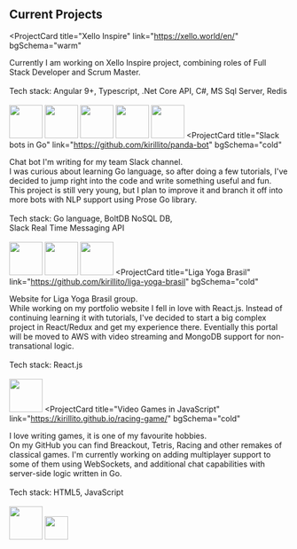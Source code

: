 ## Current Projects

<ProjectCard
  title="Xello Inspire"
  link="https://xello.world/en/"
  bgSchema="warm"
>
  Currently I am working on Xello Inspire project, combining roles of Full Stack Developer and Scrum Master.<br /><br />
  Tech stack: Angular 9+, Typescript, .Net Core API, C#, MS Sql Server, Redis<br /><br />
  <img src="images/angular.svg" width="60px" />
  <img src="images/net-core.svg" width="60px" />
  <img src="images/c-sharp.png" width="60px" />
  <img src="images/sql-server.svg" width="60px" />
  <img src="images/redis.svg" width="60px" />
</ProjectCard>
<ProjectCard
  title="Slack bots in Go"
  link="https://github.com/kirillito/panda-bot"
  bgSchema="cold"
>
  Chat bot I'm writing for my team Slack channel.<br />
  I was curious about learning Go language, so after doing a few tutorials, I've decided to jump right into the code and write something useful and fun. 
  This project is still very young, but I plan to improve it and branch it off into more bots with NLP support using Prose Go library.<br /><br />
  Tech stack: Go language, BoltDB NoSQL DB, <br/>Slack Real Time Messaging API<br /><br />
  <img src="images/golang.svg" width="60px" />
  <img src="images/boltdb.png" width="60px" />
  <img src="images/slack.svg" width="60px" />
</ProjectCard>
<ProjectCard
  title="Liga Yoga Brasil"
  link="https://github.com/kirillito/liga-yoga-brasil"
  bgSchema="cold"
>
  Website for Liga Yoga Brasil group.<br />
  While working on my portfolio website I fell in love with React.js. Instead of continuing learning it with tutorials, I've decided to start a big complex project in React/Redux and get my experience there. Eventially this portal will be moved to AWS with video streaming and MongoDB support for non-transational logic.<br /><br />
  Tech stack: React.js<br /><br />
  <img src="images/react.svg" width="60px" />
</ProjectCard>
<ProjectCard
  title="Video Games in JavaScript"
  link="https://kirillito.github.io/racing-game/"
  bgSchema="cold"
>
  I love writing games, it is one of my favourite hobbies.<br />
  On my GitHub you can find Breackout, Tetris, Racing and other remakes of classical games. I'm currently working on adding multiplayer support to some of them using WebSockets, and additional chat capabilities with server-side logic written in Go.<br /><br />
  Tech stack: HTML5, JavaScript<br /><br />
  <img src="images/html5.svg" width="60px" />
  <img src="images/javascript.svg" width="42px" />
</ProjectCard>